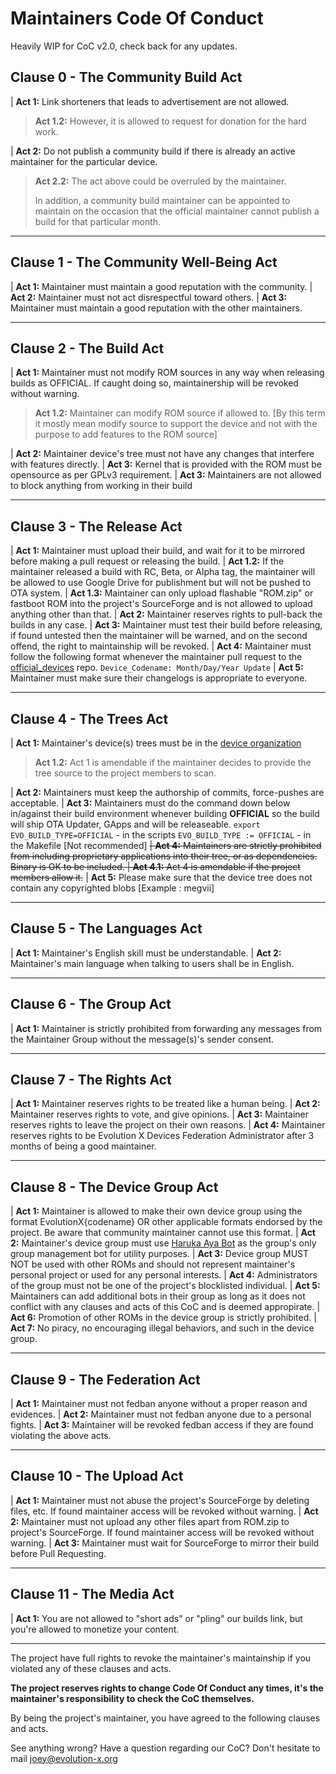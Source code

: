 
# Maintainers Code Of Conduct

<Callout type="warning">
  Heavily WIP for CoC v2.0, check back for any updates.
</Callout>

## **Clause 0 - The Community Build Act**

| **Act 1:** Link shorteners that leads to advertisement are not allowed.

> **Act 1.2:** However, it is allowed to request for donation for the hard work.

| **Act 2:** Do not publish a community build if there is already an active maintainer for the particular device.

> **Act 2.2:** The act above could be overruled by the maintainer.
>
> In addition, a community build maintainer can be appointed to maintain on the occasion that the official maintainer cannot publish a build for that particular month.

---

## **Clause 1 - The Community Well-Being Act**

| **Act 1:** Maintainer must maintain a good reputation with the community.
| **Act 2:** Maintainer must not act disrespectful toward others.
| **Act 3:** Maintainer must maintain a good reputation with the other maintainers.

---

## **Clause 2 - The Build Act**

| **Act 1:** Maintainer must not modify ROM sources in any way when releasing builds as OFFICIAL. If caught doing so, maintainership will be revoked without warning.

> **Act 1.2:** Maintainer can modify ROM source if allowed to. [By this term it mostly mean modify source to support the device and not with the purpose to add features to the ROM source]

| **Act 2:** Maintainer device's tree must not have any changes that interfere with features directly.
| **Act 3:** Kernel that is provided with the ROM must be opensource as per GPLv3 requirement.
| **Act 3:** Maintainers are not allowed to block anything from working in their build

---

## **Clause 3 - The Release Act**

| **Act 1:** Maintainer must upload their build, and wait for it to be mirrored before making a pull request or releasing the build.
| **Act 1.2:** If the maintainer released a build with RC, Beta, or Alpha tag, the maintainer will be allowed to use Google Drive for publishment but will not be pushed to OTA system.
| **Act 1.3:** Maintainer can only upload flashable "ROM.zip" or fastboot ROM into the project's SourceForge and is not allowed to upload anything other than that.
| **Act 2:** Maintainer reserves rights to pull-back the builds in any case.
| **Act 3:** Maintainer must test their build before releasing, if found untested then the maintainer will be warned, and on the second offend, the right to maintainship will be revoked.
| **Act 4:** Maintainer must follow the following format whenever the maintainer pull request to the [official_devices](https://github.com/evolution-x-devices/official_devices) repo.
`Device_Codename: Month/Day/Year Update`
| **Act 5:** Maintainer must make sure their changelogs is appropriate to everyone.

---

## **Clause 4 - The Trees Act**

| **Act 1:** Maintainer's device(s) trees must be in the [device organization](https://github.com/Evolution-X-Devices)

> **Act 1.2:** Act 1 is amendable if the maintainer decides to provide the tree source to the project members to scan.

| **Act 2:** Maintainers must keep the authorship of commits, force-pushes are acceptable.
| **Act 3:** Maintainers must do the command down below in/against their build environment whenever building **OFFICIAL** so the build will ship OTA Updater, GApps and will be releaseable.
`export EVO_BUILD_TYPE=OFFICIAL` - in the scripts
`EVO_BUILD_TYPE := OFFICIAL` - in the Makefile [Not recommended]
~~| **Act 4:** Maintainers are strictly prohibited from including proprietary applications into their tree, or as dependencies. Binary is OK to be included.
| **Act 4.1:** Act 4 is amendable if the project members allow it.~~
| **Act 5:** Please make sure that the device tree does not contain any copyrighted blobs [Example : megvii]

---

## **Clause 5 - The Languages Act**

| **Act 1:** Maintainer's English skill must be understandable.
| **Act 2:** Maintainer's main language when talking to users shall be in English.

---

## **Clause 6 - The Group Act**

| **Act 1:** Maintainer is strictly prohibited from forwarding any messages from the Maintainer Group without the message(s)'s sender consent.

---

## **Clause 7 - The Rights Act**

| **Act 1:** Maintainer reserves rights to be treated like a human being.
| **Act 2:** Maintainer reserves rights to vote, and give opinions.
| **Act 3:** Maintainer reserves rights to leave the project on their own reasons.
| **Act 4:** Maintainer reserves rights to be Evolution X Devices Federation Administrator after 3 months of being a good maintainer.

---

## **Clause 8 - The Device Group Act**

| **Act 1:** Maintainer is allowed to make their own device group using the format EvolutionX{codename} OR other applicable formats endorsed by the project. Be aware that community maintainer cannot use this format.
| **Act 2:** Maintainer's device group must use [Haruka Aya Bot](https://t.me/HarukaAyaBot) as the group's only group management bot for utility purposes.
| **Act 3:** Device group MUST NOT be used with other ROMs and should not represent maintainer's personal project or used for any personal interests.
| **Act 4:** Administrators of the group must not be one of the project's blocklisted individual.
| **Act 5:** Maintainers can add additional bots in their group as long as it does not conflict with any clauses and acts of this CoC and is deemed appropirate.
| **Act 6:** Promotion of other ROMs in the device group is strictly prohibited.
| **Act 7:** No piracy, no encouraging illegal behaviors, and such in the device group.

---

## **Clause 9 - The Federation Act**

| **Act 1:** Maintainer must not fedban anyone without a proper reason and evidences.
| **Act 2:** Maintainer must not fedban anyone due to a personal fights.
| **Act 3:** Maintainer will be revoked fedban access if they are found violating the above acts.

---

## **Clause 10 - The Upload Act**

| **Act 1:** Maintainer must not abuse the project's SourceForge by deleting files, etc. If found maintainer access will be revoked without warning.
| **Act 2:** Maintainer must not upload any other files apart from ROM.zip to project's SourceForge. If found maintainer access will be revoked without warning.
| **Act 3:** Maintainer must wait for SourceForge to mirror their build before Pull Requesting.

---

## **Clause 11 - The Media Act**

| **Act 1:** You are not allowed to "short ads" or "pling" our builds link, but you're allowed to monetize your content.

---

The project have full rights to revoke the maintainer's maintainship if you violated any of these clauses and acts.

**The project reserves rights to change Code Of Conduct any times, it's the maintainer's responsibility to check the CoC themselves.**

By being the project's maintainer, you have agreed to the following clauses and acts.

See anything wrong? Have a question regarding our CoC? Don't hesitate to mail joey@evolution-x.org
